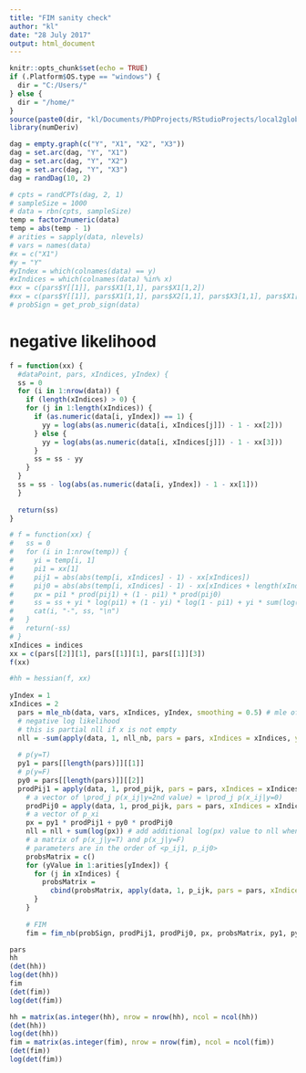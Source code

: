 ```yaml
---
title: "FIM sanity check"
author: "kl"
date: "28 July 2017"
output: html_document
---
```


```r
knitr::opts_chunk$set(echo = TRUE)
if (.Platform$OS.type == "windows") {
  dir = "C:/Users/"
} else {
  dir = "/home/"
}
source(paste0(dir, "kl/Documents/PhDProjects/RStudioProjects/local2global/scripts/load_libraries.R"))
library(numDeriv)
```

```r
dag = empty.graph(c("Y", "X1", "X2", "X3"))
dag = set.arc(dag, "Y", "X1")
dag = set.arc(dag, "Y", "X2")
dag = set.arc(dag, "Y", "X3")
dag = randDag(10, 2)
```

```r
# cpts = randCPTs(dag, 2, 1)
# sampleSize = 1000
# data = rbn(cpts, sampleSize)
temp = factor2numeric(data)
temp = abs(temp - 1)
# arities = sapply(data, nlevels)
# vars = names(data)
#x = c("X1")
#y = "Y"
#yIndex = which(colnames(data) == y)
#xIndices = which(colnames(data) %in% x)
#xx = c(pars$Y[[1]], pars$X1[1,1], pars$X1[1,2])
#xx = c(pars$Y[[1]], pars$X1[1,1], pars$X2[1,1], pars$X3[1,1], pars$X1[1,2], pars$X2[1,2], pars$X3[1,2])
# probSign = get_prob_sign(data)
```

# negative likelihood 
```r
f = function(xx) {
  #dataPoint, pars, xIndices, yIndex) {
  ss = 0
  for (i in 1:nrow(data)) {
    if (length(xIndices) > 0) {
    for (j in 1:length(xIndices)) {
      if (as.numeric(data[i, yIndex]) == 1) {
        yy = log(abs(as.numeric(data[i, xIndices[j]]) - 1 - xx[2]))
      } else {
        yy = log(abs(as.numeric(data[i, xIndices[j]]) - 1 - xx[3]))
      }
      ss = ss - yy
    }
  }
  ss = ss - log(abs(as.numeric(data[i, yIndex]) - 1 - xx[1]))
  }
  
  return(ss)
}

# f = function(xx) {
#   ss = 0 
#   for (i in 1:nrow(temp)) {
#     yi = temp[i, 1]
#     pi1 = xx[1]
#     pij1 = abs(abs(temp[i, xIndices] - 1) - xx[xIndices])
#     pij0 = abs(abs(temp[i, xIndices] - 1) - xx[xIndices + length(xIndices)])
#     px = pi1 * prod(pij1) + (1 - pi1) * prod(pij0)
#     ss = ss + yi * log(pi1) + (1 - yi) * log(1 - pi1) + yi * sum(log(pij1)) + (1 - yi) * sum(log(pij0)) - log(px)
#     cat(i, "-", ss, "\n")
#   }
#   return(-ss)
# }
xIndices = indices
xx = c(pars[[2]][1], pars[[1]][1], pars[[1]][3])
f(xx)
```

```r
#hh = hessian(f, xx)
  
yIndex = 1
xIndices = 2
  pars = mle_nb(data, vars, xIndices, yIndex, smoothing = 0.5) # mle of parameters with smoothing
  # negative log likelihood
  # this is partial nll if x is not empty
  nll = -sum(apply(data, 1, nll_nb, pars = pars, xIndices = xIndices, yIndex = yIndex))
  
  # p(y=T)
  py1 = pars[[length(pars)]][[1]]
  # p(y=F)
  py0 = pars[[length(pars)]][[2]]
  prodPij1 = apply(data, 1, prod_pijk, pars = pars, xIndices = xIndices, yValue = 1)
    # a vector of \prod_j p(x_ij|y=2nd value) = \prod_j p(x_ij|y=0)
    prodPij0 = apply(data, 1, prod_pijk, pars = pars, xIndices = xIndices, yValue = 2)
    # a vector of p_xi 
    px = py1 * prodPij1 + py0 * prodPij0
    nll = nll + sum(log(px)) # add additional log(px) value to nll when x is not empty
    # a matrix of p(x_j|y=T) and p(x_j|y=F)
    # parameters are in the order of <p_ij1, p_ij0>
    probsMatrix = c()
    for (yValue in 1:arities[yIndex]) {
      for (j in xIndices) {
        probsMatrix = 
          cbind(probsMatrix, apply(data, 1, p_ijk, pars = pars, xIndices = xIndices, xIndex = j, yValue = yValue))
      }
    }
    
    # FIM
    fim = fim_nb(probSign, prodPij1, prodPij0, px, probsMatrix, py1, py0, arities, xIndices, yIndex)
```

```r
pars
hh
(det(hh))
log(det(hh))
fim
(det(fim))
log(det(fim))
```
```r
hh = matrix(as.integer(hh), nrow = nrow(hh), ncol = ncol(hh))
(det(hh))
log(det(hh))
fim = matrix(as.integer(fim), nrow = nrow(fim), ncol = ncol(fim))
(det(fim))
log(det(fim))
```





